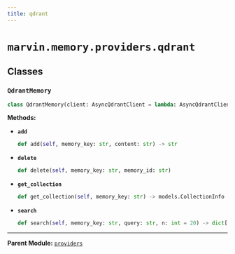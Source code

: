 ```yaml
---
title: qdrant
---
```


# `marvin.memory.providers.qdrant`

## Classes

### `QdrantMemory`
```python
class QdrantMemory(client: AsyncQdrantClient = lambda: AsyncQdrantClient(path=str(marvin.settings.home_path / 'memory/qdrant'))(), collection_name: str = 'memory-{key}')
```

**Methods:**

- **`add`**
  ```python
  def add(self, memory_key: str, content: str) -> str
  ```
- **`delete`**
  ```python
  def delete(self, memory_key: str, memory_id: str)
  ```
- **`get_collection`**
  ```python
  def get_collection(self, memory_key: str) -> models.CollectionInfo
  ```
- **`search`**
  ```python
  def search(self, memory_key: str, query: str, n: int = 20) -> dict[str, str]
  ```

---

**Parent Module:** [`providers`](marvin-memory-providers)
